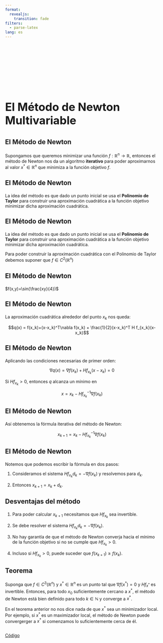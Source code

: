 ```yaml
---
format:
  revealjs:
    transition: fade
filters:
  - parse-latex
lang: es
---
```


## {auto-animate=true}

::: {style="margin-top: 200px; font-size: 2.6em;"}
**El Método de Newton Multivariable**
:::

## {auto-animate=true}

::: {style="margin-top: 5%; font-size: 1.5em;"}
**El Método de Newton**
:::

Supongamos que queremos minimizar una función $f:\mathbb{R}^n\rightarrow\mathbb{R}$, entonces el método de Newton nos da un algoritmo **iterativo** para poder aproximarnos al valor $x^*\in\mathbb{R}^n$ que minimiza a la función objetivo $f$.

## {auto-animate=true}

::: {style="margin-top: 5%; font-size: 1.5em;"}
**El Método de Newton**
:::

La idea del método es que dado un punto inicial se usa el **Polinomio de Taylor** para construir una aproximación cuadrática a la función objetivo minimizar dicha aproximación cuadrática.


## {auto-animate=true}

::: {style="margin-top: 5%; font-size: 1.5em;"}
**El Método de Newton**
:::

La idea del método es que dado un punto inicial se usa el **Polinomio de Taylor** para construir una aproximación cuadrática a la función objetivo minimizar dicha aproximación cuadrática.

:::{.callout-warning}
Para poder construir la aproximación cuadrática con el Polinomio de Taylor debemos suponer que $f\in C^2(\mathbb{R}^n)$
:::

## {auto-animate=true}

::: {style="margin-top: 5%; font-size: 1.5em;"}
**El Método de Newton**
:::
$f(x,y)=\sin(\frac{xy}{4})$


## {auto-animate=true}

::: {style="margin-top: 5%; font-size: 1.5em;"}
**El Método de Newton**
:::

La aproximación cuadrática alrededor del punto $x_k$ nos queda:

$$q(x) = f(x_k)+(x-x_k)^T\nabla f(x_k) + \frac{1}{2}(x-x_k)^T H f_{x_k}(x-x_k)$$

## {auto-animate=true}

::: {style="margin-top: 5%; font-size: 1.5em;"}
**El Método de Newton**
:::

Aplicando las condiciones necesarias de primer orden:

$$\nabla q(x) = \nabla f(x_k) + H f_{x_k}(x-x_k) = 0$$

Si $H f_{x_k} > 0$, entonces $q$ alcanza un mínimo en 

$$x = x_k - H f_{x_k}^{-1}\nabla f(x_k)$$

## {auto-animate=true}

::: {style="margin-top: 5%; font-size: 1.5em;"}
**El Método de Newton**
:::

Así obtenemos la fórmula iterativa del método de Newton:

$$x_{k+1} = x_k - H f_{x_k}^{-1}\nabla f(x_k)$$

## {auto-animate=true}

::: {style="margin-top: 5%; font-size: 1.5em;"}
**El Método de Newton**
:::

Notemos que podemos escribir la fórmula en dos pasos:

1. Consideramos el sistema $H f_{x_k}d_k = -\nabla f(x_k)$ y resolvemos para $d_k$.  

2. Entonces $x_{k+1} = x_k + d_k$.

## {auto-animate=true}

::: {style="margin-top: 5%; font-size: 1.5em;"}
**Desventajas del método**
:::

1. Para poder calcular $x_{k+1}$ necesitamos que $H f_{x_k}$ sea invertible.

2. Se debe resolver el sistema $H f_{x_k}d_k = -\nabla f(x_k)$.

3. No hay garantía de que el método de Newton converja hacia el mínimo de la función objetivo si no se cumple que $H f_{x_k} > 0$.

4. Incluso si $H f_{x_k} > 0$, puede suceder que $f(x_{k+1}) \geq f(x_{k})$.

## {auto-animate=true}


::: {style="margin-top: 5%; font-size: 1.5em;"}
**Teorema**
:::

Suponga que $f \in C^3(\mathbb{R}^n)$ y $x^* \in \mathbb{R}^n$ es un punto tal que $\nabla f(x^*) = 0$ y $H f_{x^*}$ es invertible. Entonces, para todo $x_{0}$ suficientemente cercano a $x^*$, el método de Newton está bien definido para todo $k\in\mathbb{N}$ y converge a $x^*$.

::: {.callout-warning}
En el teorema anterior no nos dice nada de que $x^*$ sea un minimizador local. Por ejemplo, si $x^*$ es un maximizador local, el método de Newton puede convergerger a $x^*$ si comenzamos lo suficientemente cerca de él.
:::

## {auto-animate=true}

[Código](https://colab.research.google.com/drive/1UoCIayKggdx5RoMmfMF2nYe0mRe2tKss?usp=sharing)